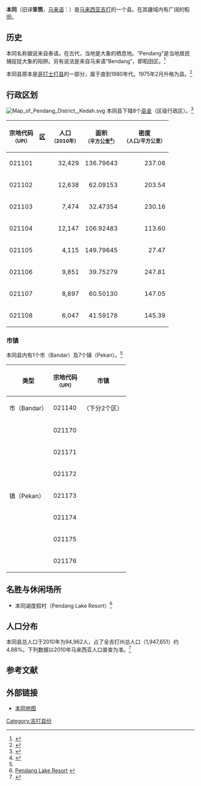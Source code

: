 {{refimprove|time=2015-02-10T07:35:33+00:00}}
{{Infobox settlement myd
| name ={{PAGENAME}}
| official_name =Daerah Pendang
| en = Pendang District
| ta = பெண்டாங்
| jawi = 
| image_map = Pendang highlighted in Kedah, Malaysia.svg
| coordinates = {{coord|6|0|N|100|28|E|display=inline,title}}
| state =吉打
| seat =[[本同|本同]]
| la =[[本同县议会|本同县议会]]
| do = 再益阿末（Zaid Ahmad）<ref>{{Cite web |url=http://ptp.kedah.gov.my/index.php/profail-jabatan/perutusan |title=存档副本 |access-date=2019-06-08 |archive-url=https://web.archive.org/web/20171218153551/http://ptp.kedah.gov.my/index.php/profail-jabatan/perutusan |archive-date=2017-12-18 |dead-url=yes }}</ref>
| area_total_km2          = {{formatnum:629.29|R}}
| area_footnotes=<ref>{{cite web|url=http://www.mdpendang.gov.my/ms/mdp/profil/latar-belakang|title=Latar Belakang|date=10 November 2015|publisher=|accessdate=2019-06-08|archive-date=2019-06-08|archive-url=https://web.archive.org/web/20190608141938/http://www.mdpendang.gov.my/ms/mdp/profil/latar-belakang|dead-url=no}}</ref>
| population_total        = {{formatnum:94,033|R}}
| population_as_of=2010
| population_density_km2=auto
| population_footnotes={{my10|2}}
|postal_code = 06xxx
|area_code=+6-04
|registration_plate=K
|esta=1975年2月
}}

'''本同'''（旧译'''笨筒'''，[[马来语|马来语]]：{{lang|ms|Pendang}}）是[[马来西亚|马来西亚]][[吉打|吉打]]的一个县。在其疆域内有广阔的稻田。

==历史==
本同名称据说来自泰语。在古代，当地是大象的栖息地。“Pendang”是当地居民捕捉捉大象的陷阱。另有说法是来自马来语“Bendang”，即稻田区。<ref>{{cite web|url=https://beta.sinchew.com.my/20160109/%e5%90%89%e7%8e%bb%e5%9c%b0%e9%81%93%ef%bc%8e%e5%b2%81%e6%9c%88%e6%b5%81%e9%80%9d%e7%89%a9%e6%98%af%e4%ba%ba%e9%9d%9e%ef%bc%8e%e6%8a%8a%e6%89%80%e6%9c%89%e6%95%85%e4%ba%8b%e7%95%99%e5%9c%a8%e7%ac%a8/|title=吉玻地道．岁月流逝物是人非．把所有故事留在笨筒|website=星洲网 Sin Chew Daily}}</ref>

本同县原本是[[哥打士打县|哥打士打县]]的一部分，属于{{le|哥打士打南区国会议席|Kota Star Selatan (federal constituency)}}直到1980年代。1975年2月升格为县。<ref>{{cite web|title=Info Daerah Pendang|url=http://www.mdpendang.gov.my/ms/pelawat/info-daerah-pendang|website=Majlis Daerah Pendang|accessdate=10 January 2017|archive-date=2020-02-21|archive-url=https://web.archive.org/web/20200221192219/http://mdpendang.gov.my/ms/pelawat/info-daerah-pendang|dead-url=no}}</ref>

== 行政区划 ==
[[File:Map_of_Pendang_District,_Kedah.svg|thumb]]
本同县下辖8个[[巫金|巫金]]（区级行政区）。<ref name="area">{{Cite web|url=https://www.mygeoportal.gov.my/sites/default/files/dokumen_upi/KOD%20DAN%20NAMA%20SEMPADAN%20PENTADBIRAN%20TANAH_KEDAH.pdf|title=Kod dan Nama Sempadan Pentadbiran Tanah, Unique Parcel Identifier (UPI) KEDAH|accessdate=|author=|date=2011|publisher=Jawatankuasa Teknikal Standard MyGDI (JTSM)|dead-url=no|archive-date=2020-11-03|archive-url=https://web.archive.org/web/20201103203342/https://www.mygeoportal.gov.my/sites/default/files/dokumen_upi/KOD%20DAN%20NAMA%20SEMPADAN%20PENTADBIRAN%20TANAH_KEDAH.pdf}}</ref>
{| class="wikitable sortable"
!宗地代码<br><small>（UPI）
![[巫金|区]]
!人口<br><small>（2010年{{my10}}）
!面积<br><small>（平方公里<ref>{{Cite web |url=http://apps.water.gov.my/jpskomuniti/dokumen/PENDANG_PROFIL_FEBRUARI_2011.pdf |title=存档副本 |accessdate=2020-03-27 |archive-date=2017-11-17 |archive-url=https://web.archive.org/web/20171117222550/http://apps.water.gov.my/jpskomuniti/dokumen/PENDANG_PROFIL_FEBRUARI_2011.pdf |dead-url=no }}</ref>）
!密度<br><small>（人口/平方公里）
|-
|021101
|{{tsl|ms|Mukim Ayer Puteh|亚逸布爹}}
| align="right" |32,429
| align="right" |136.79643
| align="right" |237.06
|-
|021102
|{{tsl|ms|Mukim Bukit Paya|武吉巴耶}}
| align="right" |12,638
| align="right" |62.09153
| align="right" |203.54
|-
|021103
|{{tsl|ms|Mukim Guar Kepayang|峨甲巴央}}
| align="right" |7,474
| align="right" |32.47354
| align="right" |230.16
|-
|021104
|{{tsl|ms|Mukim Padang Kerbau|巴东格卯}}
| align="right" |12,147
| align="right" |106.92483
| align="right" |113.60
|-
|021105
|{{tsl|ms|Mukim Padang Peliang|巴东柏亮}}
| align="right" |4,115
| align="right" |149.79645
| align="right" |27.47
|-
|021106
|{{tsl|ms|Mukim Padang Pusing|巴东富星}}
| align="right" |9,851
| align="right" |39.75279
| align="right" |247.81
|-
|021107
|{{tsl|ms|Mukim Rambai, Kedah|南眉}}
| align="right" |8,897
| align="right" |60.50130
| align="right" |147.05
|-
|021108
|{{tsl|ms|Mukim Tobiar|多美亚}}
| align="right" |6,047
| align="right" |41.59178
| align="right" |145.39
|}

===市镇===
本同县内有1个市（Bandar）及7个镇（Pekan）。<ref name="area" />
{| class="wikitable sortable"
!类型
!宗地代码<br><small>（UPI）
!市镇
|-
|市（Bandar）
|021140
|{{tsl|ms|Bandar Pendang|本同}}（下分2个区）
|-
| rowspan="7" |镇（Pekan）
|021170
|{{tsl|ms|Pekan Bukit Jenun|武吉茹嫩}}
|-
|021171
|{{tsl|ms|Pekan Kubur Panjang|古布班让}}
|-
|021172
|{{tsl|ms|Pekan Tanah Merah|丹娜美拉}}
|-
|021173
|{{tsl|ms|Pekan Tokai|多皆}}
|-
|021174
|{{tsl|ms|Pekan Kobah|哥峇}}
|-
|021175
|{{tsl|ms|Pekan Kampung Baru|甘榜峇鲁 (吉打)|甘榜峇鲁}}
|-
|021176
|{{tsl|ms|Pekan Sungai Tiang|双溪典}}
|}

==名胜与休闲场所==
*本同湖度假村（Pendang Lake Resort）<ref>[http://www.visitkedah.com.my/PLR.html Pendang Lake Resort] {{webarchive|url=https://web.archive.org/web/20090513085906/http://visitkedah.com.my/PLR.html |date=2009-05-13 }} </ref>

== 人口分布 ==
本同县总人口于2010年为94,962人，占了全吉打州总人口（1,947,651）约4.88%。下列数据以2010年马来西亚人口普查为准。<ref name=":4">{{Cite book|title=Taburan Penduduk dan Ciri-ciri Asas Demografi 2010|last=|first=|publisher=Jabatan Perangkaan Malaysia|year=2011|isbn=978-983-9044-54-6|location=Putrajaya|pages=}}</ref>
{{MyPopu|2010|84769|63|3422|243|6036|929}}

{{Geographic Location
|Center   = '''本同'''
|North    = [[波各先那|波各先那]]
|Northeast= [[哥打士打|哥打士打]]
|Northwest= [[巴东得腊|巴东得腊]]
|South    = [[瓜拉姆达|瓜拉姆达]]
|Southwest= [[铅|铅]] / [[瓜拉姆达|瓜拉姆达]]
|Southeast= [[瓜拉姆达|瓜拉姆达]] / [[锡|锡]]
|East     = [[锡|锡]]
|West     = [[铅|铅]]
}}

==参考文献==
<references />

==外部链接==
*[http://www.dromoz.com/directory/maps/?epid=5446 本同地图] {{Wayback|url=http://www.dromoz.com/directory/maps/?epid=5446 |date=20150210100706 }}

{{吉打}}
{{马来西亚县份}}
[[Category:吉打县份|Category:吉打县份]]